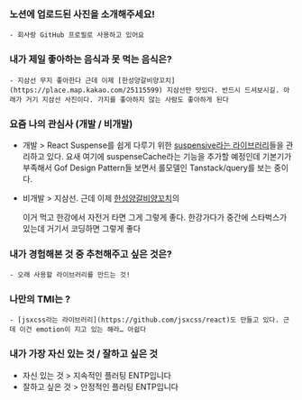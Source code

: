 ### 노션에 업로드된 사진을 소개해주세요!
    - 회사랑 GitHub 프로필로 사용하고 있어요

### 내가 제일 좋아하는 음식과 못 먹는 음식은?
    - 지삼선 무지 좋아한다 근데 이제 [한성양갈비양꼬치](https://place.map.kakao.com/25115599) 지삼선만 맛있다. 반드시 드셔보시길. 아래가 거기 지삼선 사진이다. 가지를 좋아하지 않는 사람도 좋아하게 된다

### 요즘 나의 관심사 (개발 / 비개발)
- 개발 > React Suspense를 쉽게 다루기 위한 [suspensive라는 라이브러리](https://github.com/suspensive/react)들을 관리하고 있다. 요새 여기에 suspenseCache라는 기능을 추가할 예정인데 기본기가 부족해서 Gof Design Pattern들 보면서 롤모델인 Tanstack/query를 보는 중이다.

- 비개발 > 지삼선. 근데 이제 [한성양갈비양꼬치](https://place.map.kakao.com/25115599)의

  이거 먹고 한강에서 자전거 타면 그게 그렇게 좋다. 한강가다가 중간에 스타벅스가 있는데 거기서 코딩하면 그렇게 좋다
### 내가 경험해본 것 중 추천해주고 싶은 것은?
    - 오래 사용할 라이브러리를 만드는 것!
### 나만의 TMI는 ?
    - [jsxcss라는 라이브러리](https://github.com/jsxcss/react)도 만들고 있다. 근데 이건 emotion이 지고 있는 해라… 아쉽다
### 내가 가장 자신 있는 것 / 잘하고 싶은 것
- 자신 있는 것 > 지속적인 플러팅 ENTP입니다
- 잘하고 싶은 것 > 안정적인 플러팅 ENTP입니다